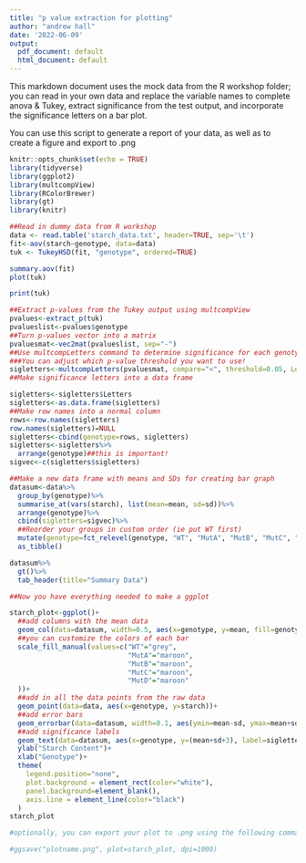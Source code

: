```yaml
---
title: "p value extraction for plotting"
author: "andrew hall"
date: '2022-06-09'
output:
  pdf_document: default
  html_document: default
---
```


\section{Introduction}

This markdown document uses the mock data from the R workshop folder; you can read in your own data and replace the variable names to complete anova & Tukey,  extract significance from the test output, and incorporate the significance letters on a bar plot.

You can use this script to generate a report of your data, as well as to create a figure and export to .png


```r
knitr::opts_chunk$set(echo = TRUE)
library(tidyverse)
library(ggplot2)
library(multcompView)
library(RColorBrewer)
library(gt)
library(knitr)
```

\subsection{Output of Statistical Tests}

```r
##Read in dummy data from R workshop
data <- read.table('starch_data.txt', header=TRUE, sep='\t')
fit<-aov(starch~genotype, data=data)
tuk <- TukeyHSD(fit, "genotype", ordered=TRUE)

summary.aov(fit)
plot(tuk)

print(tuk)
```
\subsection{Worked up Mean and SD Data with Significance Labels}

```r

##Extract p-values from the Tukey output using multcompView
pvalues<-extract_p(tuk)
pvalueslist<-pvalues$genotype
##Turn p-values vector into a matrix
pvaluesmat<-vec2mat(pvalueslist, sep="-")
##Use multcompLetters command to determine significance for each genotype
###You can adjust which p-value threshold you want to use!
sigletters<-multcompLetters(pvaluesmat, compare="<", threshold=0.05, Letters=c(letters, LETTERS, "."), reversed=FALSE)
##Make significance letters into a data frame

sigletters<-sigletters$Letters
sigletters<-as.data.frame(sigletters)
##Make row names into a normal column
rows<-row.names(sigletters)
row.names(sigletters)=NULL
sigletters<-cbind(genotype=rows, sigletters)
sigletters<-sigletters%>%
  arrange(genotype)##this is important!
sigvec<-c(sigletters$sigletters)

##Make a new data frame with means and SDs for creating bar graph
datasum<-data%>%
  group_by(genotype)%>%
  summarise_at(vars(starch), list(mean=mean, sd=sd))%>%
  arrange(genotype)%>%
  cbind(sigletters=sigvec)%>%
  ##Reorder your groups in custom order (ie put WT first)
  mutate(genotype=fct_relevel(genotype, "WT", "MutA", "MutB", "MutC", "MutD"))%>%
  as_tibble()

datasum%>%
  gt()%>%
  tab_header(title="Summary Data")
```
\subsection{Generation of Bar Plots}
```r

##Now you have everything needed to make a ggplot

starch_plot<-ggplot()+
  ##add columns with the mean data
  geom_col(data=datasum, width=0.5, aes(x=genotype, y=mean, fill=genotype))+
  ##you can customize the colors of each bar
  scale_fill_manual(values=c("WT"="grey",
                             "MutA"="maroon",
                             "MutB"="maroon",
                             "MutC"="maroon",
                             "MutD"="maroon"
  ))+
  ##add in all the data points from the raw data
  geom_point(data=data, aes(x=genotype, y=starch))+
  ##add error bars
  geom_errorbar(data=datasum, width=0.1, aes(ymin=mean-sd, ymax=mean+sd, x=genotype))+
  ##add significance labels
  geom_text(data=datasum, aes(x=genotype, y=(mean+sd+3), label=sigletters))+
  ylab("Starch Content")+
  xlab("Genotype")+
  theme(
    legend.position="none",
    plot.background = element_rect(color="white"),
    panel.background=element_blank(),
    axis.line = element_line(color="black")
  )
starch_plot

#optionally, you can export your plot to .png using the following command (uncomment to use):

#ggsave("plotname.png", plot=starch_plot, dpi=1000)


```